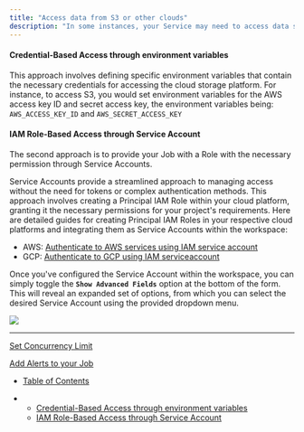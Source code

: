 ```yaml
---
title: "Access data from S3 or other clouds"
description: "In some instances, your Service may need to access data stored in S3 or other cloud storage platforms. To facilitate this access, you can employ one of two approaches:"
---
```


#### Credential-Based Access through environment variables

This approach involves defining specific environment variables that contain the necessary credentials for accessing the cloud storage platform. For instance, to access S3, you would set environment variables for the AWS access key ID and secret access key, the environment variables being: `AWS_ACCESS_KEY_ID` and `AWS_SECRET_ACCESS_KEY`

#### IAM Role-Based Access through Service Account

The second approach is to provide your Job with a Role with the necessary permission through Service Accounts.

Service Accounts provide a streamlined approach to managing access without the need for tokens or complex authentication methods. This approach involves creating a Principal IAM Role within your cloud platform, granting it the necessary permissions for your project's requirements. Here are detailed guides for creating Principal IAM Roles in your respective cloud platforms and integrating them as Service Accounts within the workspace:

* AWS: [Authenticate to AWS services using IAM service account](doc:use-aws-services-using-iam-serviceaccount)
* GCP: [Authenticate to GCP using IAM serviceaccount](doc:authenticate-to-gcp-using-iam-serviceaccount)

Once you've configured the Service Account within the workspace, you can simply toggle the **`Show Advanced Fields`** option at the bottom of the form. This will reveal an expanded set of options, from which you can select the desired Service Account using the provided dropdown menu.

![](/images/docs/b561def-Screenshot_2023-11-28_at_12.36.50_AM.png)

***

[Set Concurrency Limit](/docs/concurrency-limits)

[Add Alerts to your Job](/docs/add-alerts-to-your-job)

* [Table of Contents](#)

* * [Credential-Based Access through environment variables](#credential-based-access-through-environment-variables)
  * [IAM Role-Based Access through Service Account](#iam-role-based-access-through-service-account)
